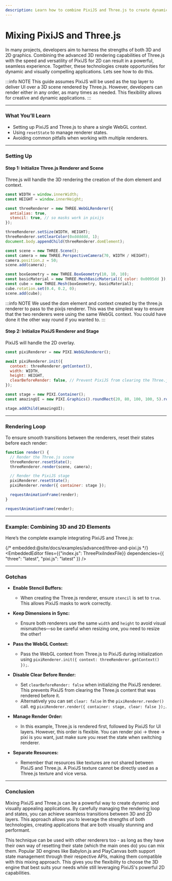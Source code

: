 ```yaml
---
description: Learn how to combine PixiJS and Three.js to create dynamic applications that leverage both 2D and 3D graphics.
---
```



# Mixing PixiJS and Three.js

In many projects, developers aim to harness the strengths of both 3D and 2D graphics. Combining the advanced 3D rendering capabilities of Three.js with the speed and versatility of PixiJS for 2D can result in a powerful, seamless experience. Together, these technologies create opportunities for dynamic and visually compelling applications. Lets see how to do this.

:::info NOTE
This guide assumes PixiJS will be used as the top layer to deliver UI over a 3D scene rendered by Three.js. However, developers can render either in any order, as many times as needed. This flexibility allows for creative and dynamic applications.
:::

---

### What You’ll Learn

- Setting up PixiJS and Three.js to share a single WebGL context.
- Using `resetState` to manage renderer states.
- Avoiding common pitfalls when working with multiple renderers.

---

### Setting Up

#### Step 1: Initialize Three.js Renderer and Scene

Three.js will handle the 3D rendering the creation of the dom element and context.

```javascript
const WIDTH = window.innerWidth;
const HEIGHT = window.innerHeight;

const threeRenderer = new THREE.WebGLRenderer({
  antialias: true,
  stencil: true, // so masks work in pixijs
});

threeRenderer.setSize(WIDTH, HEIGHT);
threeRenderer.setClearColor(0xdddddd, 1);
document.body.appendChild(threeRenderer.domElement);

const scene = new THREE.Scene();
const camera = new THREE.PerspectiveCamera(70, WIDTH / HEIGHT);
camera.position.z = 50;
scene.add(camera);

const boxGeometry = new THREE.BoxGeometry(10, 10, 10);
const basicMaterial = new THREE.MeshBasicMaterial({ color: 0x0095dd });
const cube = new THREE.Mesh(boxGeometry, basicMaterial);
cube.rotation.set(0.4, 0.2, 0);
scene.add(cube);
```

:::info NOTE
We used the dom element and context created by the three.js renderer to pass to the pixijs renderer.
This was the simplest way to ensure that the two renderers were using the same WebGL context. You could have done it the other way round
if you wanted to.
:::

#### Step 2: Initialize PixiJS Renderer and Stage

PixiJS will handle the 2D overlay.

```javascript
const pixiRenderer = new PIXI.WebGLRenderer();

await pixiRenderer.init({
  context: threeRenderer.getContext(),
  width: WIDTH,
  height: HEIGHT,
  clearBeforeRender: false, // Prevent PixiJS from clearing the Three.js render
});

const stage = new PIXI.Container();
const amazingUI = new PIXI.Graphics().roundRect(20, 80, 100, 100, 5).roundRect(220, 80, 100, 100, 5).fill(0xffff00);

stage.addChild(amazingUI);
```

---

### Rendering Loop

To ensure smooth transitions between the renderers, reset their states before each render:

```javascript
function render() {
  // Render the Three.js scene
  threeRenderer.resetState();
  threeRenderer.render(scene, camera);

  // Render the PixiJS stage
  pixiRenderer.resetState();
  pixiRenderer.render({ container: stage });

  requestAnimationFrame(render);
}

requestAnimationFrame(render);
```

---

### Example: Combining 3D and 2D Elements

Here’s the complete example integrating PixiJS and Three.js:

{/* embedded:@site/docs/examples/advanced/three-and-pixi.js */}
<EmbeddedEditor files={{"index.js": ThreePixiIndexFile}} dependencies={{ "three": "latest", "pixi.js": "latest" }} />
<br/>

---

### Gotchas

- **Enable Stencil Buffers:**

  - When creating the Three.js renderer, ensure `stencil` is set to `true`. This allows PixiJS masks to work correctly.

- **Keep Dimensions in Sync:**

  - Ensure both renderers use the same `width` and `height` to avoid visual mismatches—so be careful when resizing one, you need to resize the other!

- **Pass the WebGL Context:**

  - Pass the WebGL context from Three.js to PixiJS during initialization using `pixiRenderer.init({ context: threeRenderer.getContext() });`.

- **Disable Clear Before Render:**

  - Set `clearBeforeRender: false` when initializing the PixiJS renderer. This prevents PixiJS from clearing the Three.js content that was rendered before it.
  - Alternatively you can set `clear: false` in the `pixiRenderer.render()` call. eg `pixiRenderer.render({ container: stage, clear: false });`.

- **Manage Render Order:**

  - In this example, Three.js is rendered first, followed by PixiJS for UI layers. However, this order is flexible. You can render pixi -> three -> pixi is you want, just make sure you reset the state when switching renderer.

- **Separate Resources:**

  - Remember that resources like textures are not shared between PixiJS and Three.js. A PixiJS texture cannot be directly used as a Three.js texture and vice versa.

---

### Conclusion

Mixing PixiJS and Three.js can be a powerful way to create dynamic and visually appealing applications. By carefully managing the rendering loop and states, you can achieve seamless transitions between 3D and 2D layers. This approach allows you to leverage the strengths of both technologies, creating applications that are both visually stunning and performant.

This technique can be used with other renderers too - as long as they have their own way of resetting their state (which the main ones do) you can mix them. Popular 3D engines like Babylon.js and PlayCanvas both support state management through their respective APIs, making them compatible with this mixing approach. This gives you the flexibility to choose the 3D engine that best suits your needs while still leveraging PixiJS's powerful 2D capabilities.
